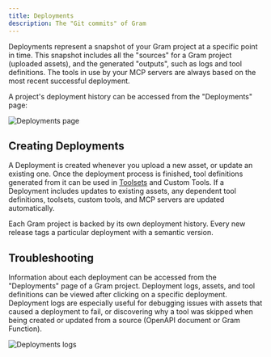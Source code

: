 ```yaml
---
title: Deployments
description: The "Git commits" of Gram
---
```



Deployments represent a snapshot of your Gram project at a specific point in
time. This snapshot includes all the "sources" for a Gram project (uploaded
assets), and the generated "outputs", such as logs and tool definitions. The
tools in use by your MCP servers are always based on the most recent successful
deployment.

A project's deployment history can be accessed from the "Deployments" page:

![Deployments page](/assets/docs/gram/img/concepts/deployments/deployments-page.png)

## Creating Deployments

A Deployment is created whenever you upload a new asset, or update an existing
one. Once the deployment process is finished, tool definitions generated from
it can be used in [Toolsets](/docs/gram/build-mcp/custom-toolsets) and Custom Tools. If a
Deployment includes updates to existing assets, any dependent tool definitions,
toolsets, custom tools, and MCP servers are updated automatically.

<Callout title="Fun fact" type="info">
Each Gram project is backed by its own deployment history. Every new release
tags a particular deployment with a semantic version.
</Callout>

## Troubleshooting

Information about each deployment can be accessed from the "Deployments" page of
a Gram project. Deployment logs, assets, and tool definitions can be viewed after clicking
on a specific deployment. Deployment logs are especially useful for debugging issues with assets
that caused a deployment to fail, or discovering why a tool was skipped when being created or updated from a source (OpenAPI document or Gram Function).

![Deployments logs](/assets/docs/gram/img/concepts/deployments/failed-deployment-logs.png)
